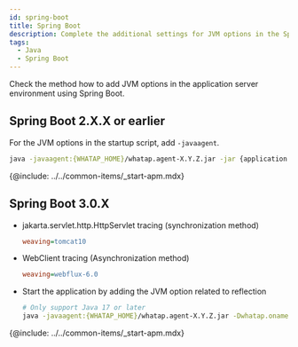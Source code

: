 ```yaml
---
id: spring-boot
title: Spring Boot
description: Complete the additional settings for JVM options in the Spring Boot application server environment.
tags:
  - Java
  - Spring Boot
---
```


Check the method how to add JVM options in the application server environment using Spring Boot. 

## Spring Boot 2.X.X or earlier

For the JVM options in the startup script, add `-javaagent`.

```bash
java -javaagent:{WHATAP_HOME}/whatap.agent-X.Y.Z.jar -jar {application.jar}
```

{@include: ../../common-items/_start-apm.mdx}

## Spring Boot 3.0.X

-   jakarta.servlet.http.HttpServlet tracing (synchronization method)

    ```ini title='whatap.conf'
    weaving=tomcat10
    ```

-   WebClient tracing (Asynchronization method)

    ```ini title='whatap.conf'
    weaving=webflux-6.0
    ```

-   Start the application by adding the JVM option related to reflection

    ```bash
    # Only support Java 17 or later
    java -javaagent:{WHATAP_HOME}/whatap.agent-X.Y.Z.jar -Dwhatap.oname={Agent_Name} --add-opens=java.base/java.lang=ALL-UNNAMED -jar {application.jar}
    ```

{@include: ../../common-items/_start-apm.mdx}
